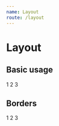 ```yaml
---
name: Layout
route: /layout
---
```



# Layout

## Basic usage

<Playground>
  <Layout type='vertical' inset={3} spacing={3}>
    <Layout>1</Layout>
    <Layout>2</Layout>
    <Layout>3</Layout>
  </Layout>
</Playground>

## Borders

<Playground>
  <Layout 
    border='0 solid primary.100'
    type='vertical' 
    inset={3} 
    spacing={3}
  >
    <Layout>1</Layout>
    <Layout>2</Layout>
    <Layout>3</Layout>
  </Layout>
</Playground>
